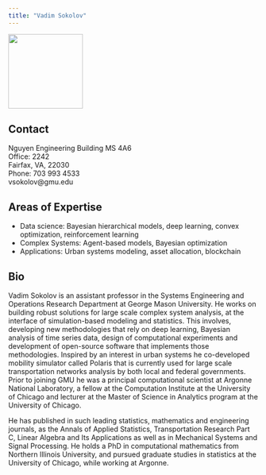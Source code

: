 ```yaml
---
title: "Vadim Sokolov"
---
```


![](image/mountain-face.jpg){width=150}

## Contact
Nguyen Engineering Building MS 4A6\
Office: 2242\
Fairfax, VA, 22030\
Phone: 703 993 4533\
vsokolov@gmu.edu

## Areas of Expertise
- Data science: Bayesian hierarchical models, deep learning, convex optimization, reinforcement learning
- Complex Systems: Agent-based models, Bayesian optimization
- Applications: Urban systems modeling, asset allocation, blockchain


## Bio
Vadim Sokolov is an assistant professor in the Systems Engineering and Operations Research Department at George Mason University. He works on building robust solutions for large scale complex system analysis, at the interface of simulation-based modeling and statistics. This involves, developing new methodologies that rely on deep learning, Bayesian analysis of time series data, design of computational experiments and development of open-source software that implements those methodologies. Inspired by an interest in urban systems he co-developed mobility simulator called Polaris that is currently used for large scale transportation networks analysis by both local and federal governments. Prior to joining GMU he was a principal computational scientist at Argonne National Laboratory, a fellow at the Computation Institute at the University of Chicago and lecturer at the Master of Science in Analytics program at the University of Chicago.

He has published in such leading statistics, mathematics and engineering journals, as the Annals of Applied Statistics, Transportation Research Part C, Linear Algebra and Its Applications as well as in Mechanical Systems and Signal Processing. He holds a PhD in computational mathematics from Northern Illinois University, and pursued graduate studies in statistics at the University of Chicago, while working at Argonne.



